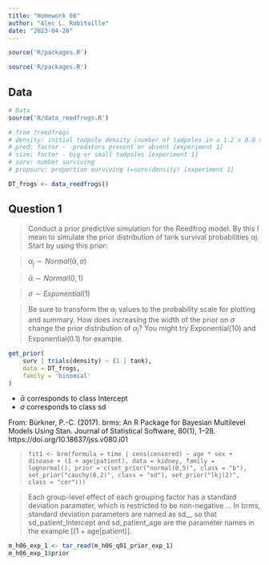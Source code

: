 ```yaml
---
title: "Homework 06"
author: "Alec L. Robitaille"
date: "2023-04-26"
---
```


```r
source('R/packages.R')
```

```r
source('R/packages.R')
```


## Data 
```r
# Data
source('R/data_reedfrogs.R')

# from ?reedfrogs
# density: initial tadpole density (number of tadpoles in a 1.2 x 0.8 x 0.4 m tank) [experiment 1]
# pred: factor -  predators present or absent [experiment 1]
# size: factor - big or small tadpoles [experiment 1]
# surv: number surviving
# propsurv: proportion surviving (=surv/density) [experiment 1]

DT_frogs <- data_reedfrogs()
```


## Question 1
> Conduct a prior predictive simulation for the Reedfrog model. By this I mean
to simulate the prior distribution of tank survival probabilities αj. Start by
using this prior: 

> $\alpha_{j} \sim Normal(\bar{\alpha}, \sigma)$

> $\bar{\alpha} \sim Normal(0, 1)$

> $\sigma \sim Exponential(1)$ 

> Be sure to transform the $\alpha_{j}$ values to the probability scale for
plotting and summary. How does increasing the width of the prior on $\sigma$ change the
prior distribution of $\alpha_{j}$? You might try Exponential(10) and
Exponential(0.1) for example.



```r
get_prior(
	surv | trials(density) ~ (1 | tank),
	data = DT_frogs,
	family = 'binomial'
)
```

- $\bar{\alpha}$ corresponds to class Intercept
- $\sigma$ corresponds to class sd


From: Bürkner, P.-C. (2017). brms: An R Package for Bayesian Multilevel Models Using Stan. Journal of Statistical Software, 80(1), 1–28. https://doi.org/10.18637/jss.v080.i01

> `fit1 <- brm(formula = time | cens(censored) ~ age * sex + disease + (1 +
age|patient), data = kidney, family = lognormal(), prior =
c(set_prior("normal(0,5)", class = "b"), set_prior("cauchy(0,2)", class = "sd"),
set_prior("lkj(2)", class = "cor")))`
  
> Each group-level effect of each grouping factor has a standard deviation
parameter, which is restricted to be non-negative ... In brms, standard
deviation parameters are named as sd_<group>_<coef> so that sd_patient_Intercept
and sd_patient_age are the parameter names in the example [(1 + age|patient)].



```r
m_h06_exp_1 <- tar_read(m_h06_q01_prior_exp_1)
m_h06_exp_1$prior
```


